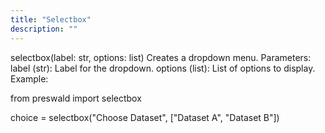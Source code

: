 ```yaml
---
title: "Selectbox"
description: ""
---
```


selectbox(label: str, options: list)
Creates a dropdown menu.
Parameters:
label (str): Label for the dropdown.
options (list): List of options to display.
Example:

from preswald import selectbox

choice = selectbox("Choose Dataset", ["Dataset A", "Dataset B"])
